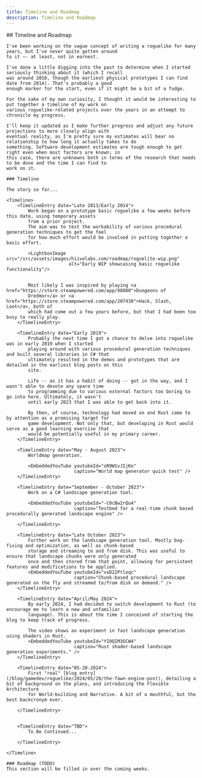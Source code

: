 ```yaml
---
title: Timeline and Roadmap
description: Timeline and Roadmap
---
```




<div class="roadmap">
    ## Timeline and Roadmap

    I've been working on the vague concept of writing a roguelike for many years, but I've never quite gotten around
    to it –- at least, not in earnest.

    I've done a little digging into the past to determine when I started seriously thinking about it (which I recall
    was around 2010, though the earliest physical prototypes I can find date from 2014). That's probably a good
    enough marker for the start, even if it might be a bit of a fudge.

    For the sake of my own curiosity, I thought it would be interesting to put together a timeline of my work on
    various roguelike-related projects over the years in an attempt to chronicle my progress.

    I'll keep it updated as I make further progress and adjust any future projections to more closely align with
    eventual reality, as I'm pretty sure my estimates will bear no relationship to how long it actually takes to do
    something. Software development estimates are tough enough to get right even when most factors are known; in
    this case, there are unknowns both in terms of the research that needs to be done and the time I can find to
    work on it.

    ### Timeline

    The story so far...

    <Timeline>
        <TimelineEntry date="Late 2013/Early 2014">
            Work began on a prototype basic roguelike a few weeks before this date, using temporary assets
            from a prior project.
            The aim was to test the workability of various procedural generation techniques to get the feel
            for how much effort would be involved in putting together a basic effort.

            <LightboxImage src="/src/assets/images/hiivelabs.com/roadmap/roguelite-wip.png"
                           alt="Early WIP showcasing basic roguelike functionality"/>


            Most likely I was inspired by playing <a href="https://store.steampowered.com/app/98800">Dungeons of
            Dredmor</a> or <a href="https://store.steampowered.com/app/207430">Hack, Slash, Loot</a>, both of
            which had come out a few years before, but that I had been too busy to really play.
        </TimelineEntry>

        <TimelineEntry date="Early 2019">
            Probably the next time I got a chance to delve into roguelike was in early 2019 when I started
            playing around with various procedural generation techniques and built several libraries in C# that
            ultimately resulted in the demos and prototypes that are detailed in the earliest blog posts on this
            site.

            Life -- as it has a habit of doing -- got in the way, and I wasn't able to devote any spare time
            to programming due to various external factors too boring to go into here. Ultimately, it wasn't
            until early 2023 that I was able to get back into it.

            By then, of course, technology had moved on and Rust came to by attention as a promising target for
            game development. Not only that, but developing in Rust would serve as a good learning exercise that
            would be potentially useful in my primary career.
        </TimelineEntry>

        <TimelineEntry date="May - August 2023">
            Worldmap generation.

            <EmbeddedYouTube youtubeId="oR9W1vJIjKo"
                             caption="World map generator quick test" />
        </TimelineEntry>

        <TimelineEntry date="September - October 2023">
            Work on a C# landscape generation tool.

            <EmbeddedYouTube youtubeId="-C0cBw2rQo4"
                             caption="Testbed for a real-time chunk based procedurally generated landscape engine" />

        </TimelineEntry>

        <TimelineEntry date="Late October 2023">
            Further work on the landscape generation tool. Mostly bug-fixing and optimization, as well as chunk-based
            storage and streaming to and from disk. This was useful to ensure that landscape chunks were only generated
            once and then stored from that point, allowing for persistent features and modifications to be applied.
            <EmbeddedYouTube youtubeId="vxD22Ptloqc"
                             caption="Chunk-based procedural landscape generated on the fly and streamed to/from disk on demand." />
        </TimelineEntry>

        <TimelineEntry date="April/May 2024">
            By early 2024, I had decided to switch development to Rust (to encourage me to learn a new and unfamiliar
            language). This is about the time I conceived of starting the blog to keep track of progress.

            The video shows an experiment in fast landscape generation using shaders in Rust.
            <EmbeddedYouTube youtubeId="YI0QIM3GCW4"
                             caption="Rust shader-based landscape generation experiments." />
        </TimelineEntry>

        <TimelineEntry date="05-20-2024">
            First "real" [blog entry](/blog/gamedev/roguelike/2024/05/20/the-fawn-engine-post), detailing a bit of background on the plans, and introducing the Flexible Architecture
            for World-building and Narrative. A bit of a mouthful, but the best backcronym ever.

        </TimelineEntry>


        <TimelineEntry date="TBD">
            To Be Continued...

        </TimelineEntry>

    </Timeline>

    ### Roadmap (TODO)
    This section will be filled in over the coming weeks.
</div>
